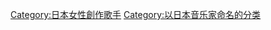 {{catmore|aiko}}

[[Category:日本女性創作歌手|Category:日本女性創作歌手]]
[[Category:以日本音乐家命名的分类|Category:以日本音乐家命名的分类]]